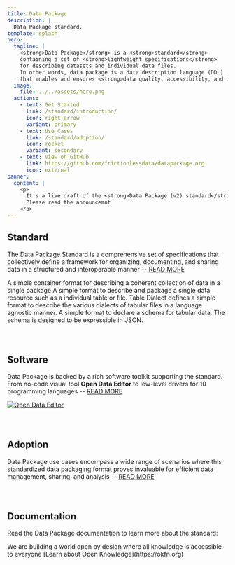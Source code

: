 ```yaml
---
title: Data Package
description: |
  Data Package standard.
template: splash
hero:
  tagline: |
    <strong>Data Package</strong> is a <strong>standard</strong>
    containing a set of <strong>lightweight specifications</strong>
    for describing datasets and individual data files.
    In other words, data package is a data description language (DDL)
    that enables and ensures <strong>data quality, accessibility, and interoperability</strong>.
  image:
    file: ../../assets/hero.png
  actions:
    - text: Get Started
      link: /standard/introduction/
      icon: right-arrow
      variant: primary
    - text: Use Cases
      link: /standard/adoption/
      icon: rocket
      variant: secondary
    - text: View on GitHub
      link: https://github.com/frictionlessdata/datapackage.org
      icon: external
banner:
  content: |
    <p>
      It's a live draft of the <strong>Data Package (v2) standard</strong>.
      Please read the announcemnt
    </p>
---
```



## Standard

The Data Package Standard is a comprehensive set of specifications that collectively define a framework for organizing, documenting, and sharing data in a structured and interoperable manner -- [READ MORE](/standard/specifications)

<CardGrid>
  <Card title="Data Package" icon="open-book">
    A simple container format for describing a coherent collection of data in a single
    package
  </Card>
  <Card title="Data Resource" icon="rocket">
    A simple format to describe and package a single data resource such as a individual
    table or file.
  </Card>
  <Card title="Table Dialect" icon="document">
    Table Dialect defines a simple format to describe the various dialects of tabular
    files in a language agnostic manner.
  </Card>
  <Card title="Table Schema" icon="puzzle">
    A simple format to declare a schema for tabular data. The schema is designed to be
    expressible in JSON.
  </Card>
</CardGrid>

<div style="margin-bottom: 5em"></div>

## Software

Data Package is backed by a rich software toolkit supporting the standard. From no-code visual tool **Open Data Editor** to low-level drivers for 10 programming languages -- [READ MORE](/standard/software)

[![Open Data Editor](../../assets/software/odet.png)](https://docs.google.com/presentation/d/1VEVBCnxAouNXA0jEcyCjrXtx2R_t-QmFzSZCp3UlqD8)

<div style="margin-bottom: 5em"></div>

## Adoption

Data Package use cases encompass a wide range of scenarios where this standardized data packaging format proves invaluable for efficient data management, sharing, and analysis -- [READ MORE](/standard/adoption)

<Adoption />

<div style="margin-bottom: 5em"></div>

## Documentation

Read the Data Package documentation to learn more about the standard:

<CardGrid>
  <LinkCard title="Specifications" href="/standard/specifications" />
  <LinkCard title="Extensions" href="/standard/extensions" />
  <LinkCard title="Patterns" href="/standard/patterns" />
  <LinkCard title="Guides" href="/standard/guides" />
</CardGrid>

<About title="Brought to you by">
  We are building a world open by design where all knowledge is accessible to everyone
  [Learn about Open Knowledge](https://okfn.org)
</About>
